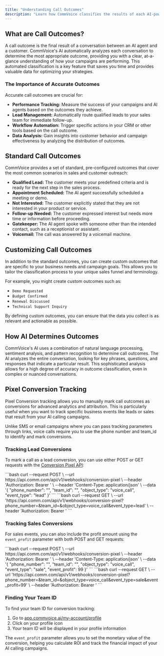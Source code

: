 ```yaml
---
title: "Understanding Call Outcomes"
description: "Learn how CommVoice classifies the results of each AI-powered conversation to provide actionable insights."
---
```


## What are Call Outcomes?

A call outcome is the final result of a conversation between an AI agent and a customer. CommVoice's AI automatically analyzes each conversation to determine the most appropriate outcome, providing you with a clear, at-a-glance understanding of how your campaigns are performing. This automated classification is a key feature that saves you time and provides valuable data for optimizing your strategies.

### The Importance of Accurate Outcomes

Accurate call outcomes are crucial for:

*   **Performance Tracking:**  Measure the success of your campaigns and AI agents based on the outcomes they achieve.
*   **Lead Management:**  Automatically route qualified leads to your sales team for immediate follow-up.
*   **Workflow Automation:** Trigger specific actions in your CRM or other tools based on the call outcome.
*   **Data Analysis:**  Gain insights into customer behavior and campaign effectiveness by analyzing the distribution of outcomes.

## Standard Call Outcomes

CommVoice provides a set of standard, pre-configured outcomes that cover the most common scenarios in sales and customer outreach:

*   **Qualified Lead:** The customer meets your predefined criteria and is ready for the next step in the sales process.
*   **Appointment Scheduled:** The AI agent successfully scheduled a meeting or demo.
*   **Not Interested:** The customer explicitly stated that they are not interested in your product or service.
*   **Follow-up Needed:** The customer expressed interest but needs more time or information before proceeding.
*   **Gatekeeper:** The AI agent spoke with someone other than the intended contact, such as a receptionist or assistant.
*   **Voicemail:** The call was answered by a voicemail machine.

## Customizing Call Outcomes

In addition to the standard outcomes, you can create custom outcomes that are specific to your business needs and campaign goals. This allows you to tailor the classification process to your unique sales funnel and terminology.

For example, you might create custom outcomes such as:

*   `Demo Requested`
*   `Budget Confirmed`
*   `Renewal Discussed`
*   `Technical Support Inquiry`

By defining custom outcomes, you can ensure that the data you collect is as relevant and actionable as possible.

## How AI Determines Outcomes

CommVoice's AI uses a combination of natural language processing, sentiment analysis, and pattern recognition to determine call outcomes. The AI analyzes the entire conversation, looking for key phrases, questions, and responses that indicate a particular result. This sophisticated analysis allows for a high degree of accuracy in outcome classification, even in complex or nuanced conversations.

## Pixel Conversion Tracking

Pixel Conversion tracking allows you to manually mark call outcomes as conversions for advanced analytics and attribution. This is particularly useful when you want to track specific business events like leads or sales that result from your AI calling campaigns.

<Note>
Unlike SMS or email campaigns where you can pass tracking parameters through links, voice calls require you to use the phone number and team_id to identify and mark conversions.
</Note>

### Tracking Lead Conversions

To mark a call as a lead conversion, you can use either POST or GET requests with the [Conversion Pixel API](/api-reference/conversionpixel/post-v1webhooksconversion-pixel):

<Tabs>
<Tab title="POST Request">
```bash
curl --request POST \
--url https://api.comm.com/api/v1/webhooks/conversion-pixel \
--header 'Authorization: Bearer <token>' \
--header 'Content-Type: application/json' \
--data '{
  "phone_number": "<string>",
  "team_id": "<string>",
  "object_type": "voice_call",
  "event_type": "lead"
}'
```
</Tab>

<Tab title="GET Request">
```bash
curl --request GET \
--url 'https://api.comm.com/api/v1/webhooks/conversion-pixel?phone_number=<string>&team_id=<string>&object_type=voice_call&event_type=lead' \
--header 'Authorization: Bearer <token>'
```
</Tab>
</Tabs>

### Tracking Sales Conversions

For sales events, you can also include the profit amount using the `event_profit` parameter with both POST and GET requests:

<Tabs>
<Tab title="POST Request">
```bash
curl --request POST \
--url https://api.comm.com/api/v1/webhooks/conversion-pixel \
--header 'Authorization: Bearer <token>' \
--header 'Content-Type: application/json' \
--data '{
  "phone_number": "<string>",
  "team_id": "<string>",
  "object_type": "voice_call",
  "event_type": "sale",
  "event_profit": 99
}'
```
</Tab>

<Tab title="GET Request">
```bash
curl --request GET \
--url 'https://api.comm.com/api/v1/webhooks/conversion-pixel?phone_number=<string>&team_id=<string>&object_type=voice_call&event_type=sale&event_profit=99' \
--header 'Authorization: Bearer <token>'
```
</Tab>
</Tabs>

### Finding Your Team ID

To find your team ID for conversion tracking:

1. Go to [app.commvoice.ai/my-account/profile](https://app.commvoice.ai/my-account/profile)
2. Click on your profile icon
3. Your team ID will be displayed in your profile information

The `event_profit` parameter allows you to set the monetary value of the conversion, helping you calculate ROI and track the financial impact of your AI calling campaigns. 